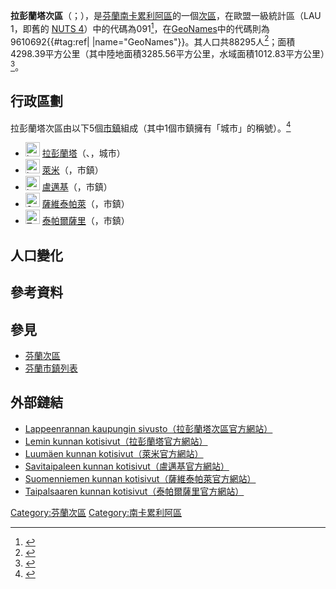 {{Infobox settlement
| name                    = 拉彭蘭塔次區
| settlement_type         = [[芬蘭次區|次區]]
| native_name             =Lappeenrannan seutukunta
| native_name_lang        = fi
| image_map               =Lappeenrannan.seutukunta.sijainti.Suomi.2020.svg
| subdivision_type        = [[世界政區索引|國家]]
| subdivision_name        = {{flag|Finland}}
| subdivision_type1        = [[芬蘭行政區|行政區]]
| subdivision_name1        = [[南卡累利阿區|南卡累利阿區]]
| population_footnotes    = <ref name="Population" />
| population_total        = 88295
| population_as_of        = 2020
| area_footnotes          = <ref name="Area" />
| area_total_km2          = 4298.39
| area_land_km2           = 3285.56
| area_water_km2          = 1012.83
| population_density_km2  = auto
| coordinates             = {{Coord|61.03804|27.91635|display=title,inline}}
| coordinates_footnotes   = <ref name="GeoNames" />
| timezone1               = [[歐洲東部時間|EET]]<ref>{{Cite web|url=https://www.timeanddate.com/worldclock/finland/helsinki|title=Current Local Time in Helsinki, Finland|website=Time and Date|language=en|access-date=2020-07-16|archive-date=2020-08-04|archive-url=https://web.archive.org/web/20200804053117/https://www.timeanddate.com/worldclock/finland/helsinki|dead-url=no}}</ref>
| utc_offset1             = +2
| timezone1_DST           = [[歐洲東部夏令時間|EEST]]<ref>{{Cite web|url=https://www.timeanddate.com/time/change/finland/helsinki|title=Clock Changes in Helsinki, Finland|website=Time and Date|language=en|access-date=2020-07-16|archive-date=2020-08-04|archive-url=https://web.archive.org/web/20200804053109/https://www.timeanddate.com/time/change/finland/helsinki|dead-url=no}}</ref>
| utc_offset1_DST         = +3
| blank_name              = [[GeoNames|GeoNames]]<ref name="GeoNames" />
| blank_info              = 9610692
| blank1_name             = LAU 1（NUTS 4）<ref name="LAU" />
| blank1_info              = 091
}}
'''拉彭蘭塔次區'''（{{lang-fi|Lappeenrannan seutukunta}}；{{lang-sv|Villmanstrands ekonomiska region}}），是[[芬蘭共和國|芬蘭]][[南卡累利阿區|南卡累利阿區]]的一個[[芬蘭次區|次區]]，在歐盟一級{{tsl|fr|Unité administrative locale|地方行政單位}}統計區（LAU 1，即舊的 [[地域統計單位命名法|NUTS 4]]）中的代碼為091<ref name="LAU">{{Cite web |url=http://tilastokeskus.fi/meta/luokitukset/seutukunta/001-2013/index_sv.html |title=Förteckning över ekonomiska regioner |publisher=Statistikcentralen |language=sv |access-date=2013-12-25 |archive-date=2013-11-11 |archive-url=https://web.archive.org/web/20131111091437/http://tilastokeskus.fi/meta/luokitukset/seutukunta/001-2013/index_sv.html |dead-url=no }}</ref>，在[[GeoNames|GeoNames]]中的代碼則為9610692{{#tag:ref|{{Cite web |url = https://www.geonames.org/9610692 |title = GeoNames -  (9610692) |access-date = 2020-07-14 |website=[[GeoNames|GeoNames]] |language = en}} |name="GeoNames"}}。其人口共88295人<ref name="Population">{{Cite web |url = http://pxnet2.stat.fi/PXWeb/pxweb/fi/StatFin/StatFin__vrm__vamuu/statfin_vamuu_pxt_11lj.px/table/tableViewLayout1/ |title = Väestörakenteen ennakkotiedot alueittain, 2020M01*-2020M05* |date = 2020-01-31 |publisher = Tilastokeskus |access-date = 2020-07-13 |language = fi |archive-date = 2020-12-14 |archive-url = https://web.archive.org/web/20201214201953/http://pxnet2.stat.fi/PXWeb/pxweb/fi/StatFin/StatFin__vrm__vamuu/statfin_vamuu_pxt_11lj.px/ |dead-url = no }}</ref>；面積4298.39平方公里（其中陸地面積3285.56平方公里，水域面積1012.83平方公里）<ref name="Area">{{Cite web |url = https://www.maanmittauslaitos.fi/sites/maanmittauslaitos.fi/files/attachments/2020/01/Vuoden_2020_pinta-alatilasto_kunnat_maakunnat.xlsx |title = Pinta-alat kunnittain (Excel) 2020-01-01 |date = 2020-01-01 |publisher = Maanmittauslaitos |access-date = 2020-07-13 |language = fi |archive-date = 2020-07-10 |archive-url = https://web.archive.org/web/20200710123737/https://www.maanmittauslaitos.fi/sites/maanmittauslaitos.fi/files/attachments/2020/01/Vuoden_2020_pinta-alatilasto_kunnat_maakunnat.xlsx |dead-url = no }}</ref>。

== 行政區劃 ==
拉彭蘭塔次區由以下5個[[芬蘭市鎮|市鎮]]組成（其中1個市鎮擁有「城市」的稱號）。<ref name="Lappi">{{Cite web |language=fi |url=http://www.patio.fi/PatioWeb/facelets/suomenaluejaot/suomenaluejaot.faces |title=Finlands regionindelning på |website=www.patio.fi.|archive-url=https://web.archive.org/web/20121022111321/http://www.patio.fi/PatioWeb/facelets/suomenaluejaot/suomenaluejaot.faces |archive-date=2012-10-22}}</ref>
* [[File:Lappeenranta.vaakuna.svg|23px]] [[拉彭蘭塔|拉彭蘭塔]]（{{lang-fi|Lappeenranta}}、{{lang-sv|Villmanstrand}}，城市）
* [[File:Lemi.vaakuna.svg|23px]] [[萊米_(芬蘭)|萊米]]（{{lang|fi|Lemi}}，市鎮）
* [[File:Luumäki.vaakuna.svg|23px]] [[盧邁基|盧邁基]]（{{lang|fi|Luumäki}}，市鎮）
* [[File:Savitaipale.vaakuna.svg|23px]] [[薩維泰帕萊|薩維泰帕萊]]（{{lang|fi|Savitaipale}}，市鎮）
* [[File:Taipalsaari.vaakuna.svg|23px]] [[泰帕爾薩里|泰帕爾薩里]]（{{lang|fi|Taipalsaari}}，市鎮）

== 人口變化 ==
{{Bar box
|title   =  拉彭蘭塔次區1980年－2010年的人口變化圖
|titlebar=  #DDD
|width   =  600px
|barwidth=  500px
|left1   =  年
|right1  =  人口
|float   =  left
|bars    =  
{{bar pixel|1980|#0099FF|467||86 478}}
{{bar pixel|1985|#0099FF|468||86 710}}
{{bar pixel|1990|#0099FF|469||86 916}}
{{bar pixel|1995|#0099FF|474||87 848}}
{{bar pixel|2000|#0099FF|476||88 160}}
{{bar pixel|2005|#0099FF|479||88 860}}
{{bar pixel|2010|#0099FF|480||88 967}}
|caption = 來源：Tilastokeskus.<ref>{{Cite web | url = http://pxnet2.stat.fi/PXWeb/pxweb/fi/StatFin/StatFin__vrm__vaerak/statfin_vaerak_pxt_011.px | title = Väestö kielen mukaan sekä ulkomaan kansalaisten määrä ja maa-pinta-ala alueittain 1980 - 2016 | publisher = Tilastokeskus | access-date = 2018-01-18 | language = fi | archive-url = https://web.archive.org/web/20180617142223/http://pxnet2.stat.fi/PXWeb/pxweb/fi/StatFin/StatFin__vrm__vaerak/statfin_vaerak_pxt_011.px | archive-date = 2018-06-17 | dead-url = yes }}</ref>
}}
{{clear}}

== 參考資料 ==
{{reflist}}

== 參見 ==
* [[芬蘭次區|芬蘭次區]]
* [[芬蘭市鎮列表|芬蘭市鎮列表]]

== 外部鏈結 ==
* [https://web.archive.org/web/20150501151713/http://www3.lappeenranta.fi/ Lappeenrannan kaupungin sivusto（拉彭蘭塔次區官方網站）] {{fi icon}}
* [http://www.lemi.fi/ Lemin kunnan kotisivut（拉彭蘭塔官方網站）] {{Wayback|url=http://www.lemi.fi/ |date=20130123174536 }} {{fi icon}}
* [http://www.luumaki.fi/ Luumäen kunnan kotisivut（萊米官方網站）] {{Wayback|url=http://www.luumaki.fi/ |date=20190204014507 }} {{fi icon}}
* [http://www.savitaipale.fi/ Savitaipaleen kunnan kotisivut（盧邁基官方網站）] {{Wayback|url=http://www.savitaipale.fi/ |date=20210203095950 }} {{fi icon}}
* [http://www.suomenniemi.fi/ Suomenniemen kunnan kotisivut（薩維泰帕萊官方網站）] {{Wayback|url=http://www.suomenniemi.fi/ |date=20201125074534 }} {{fi icon}}
* [http://www.taipalsaari.fi/ Taipalsaaren kunnan kotisivut（泰帕爾薩里官方網站）] {{Wayback|url=http://www.taipalsaari.fi/ |date=20090521091730 }} {{fi icon}}

{{芬蘭次區}}
[[Category:芬蘭次區|Category:芬蘭次區]]
[[Category:南卡累利阿區|Category:南卡累利阿區]]